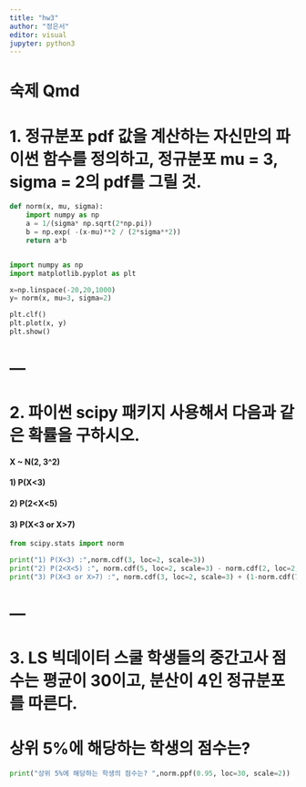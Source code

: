 ```yaml
---
title: "hw3"
author: "정은서"
editor: visual
jupyter: python3
---
```


# 숙제 Qmd

# 1. 정규분포 pdf 값을 계산하는 자신만의 파이썬 함수를 정의하고, 정규분포 mu = 3, sigma = 2의 pdf를 그릴 것.

```python
def norm(x, mu, sigma):
    import numpy as np
    a = 1/(sigma* np.sqrt(2*np.pi))
    b = np.exp( -(x-mu)**2 / (2*sigma**2))
    return a*b


import numpy as np
import matplotlib.pyplot as plt

x=np.linspace(-20,20,1000)
y= norm(x, mu=3, sigma=2)

plt.clf()
plt.plot(x, y)
plt.show()
```






# ---
# 2. 파이썬 scipy 패키지 사용해서 다음과 같은 확률을 구하시오.

#### X \~ N(2, 3\^2)
#### 1) P(X<3)
#### 2) P(2<X<5)
#### 3) P(X<3 or X>7)
```python
from scipy.stats import norm

print("1) P(X<3) :",norm.cdf(3, loc=2, scale=3))
print("2) P(2<X<5) :", norm.cdf(5, loc=2, scale=3) - norm.cdf(2, loc=2, scale=3))
print("3) P(X<3 or X>7) :", norm.cdf(3, loc=2, scale=3) + (1-norm.cdf(7,loc=2,scale=3)))
```




# ---
# 3. LS 빅데이터 스쿨 학생들의 중간고사 점수는 평균이 30이고, 분산이 4인 정규분포를 따른다.
# 상위 5%에 해당하는 학생의 점수는?

```python
print("상위 5%에 해당하는 학생의 점수는? ",norm.ppf(0.95, loc=30, scale=2))
```

